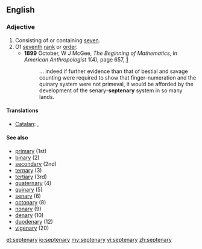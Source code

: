 ==English==

===Adjective===
{{en-adj|-}}

# Consisting of or containing [[seven]].
# Of [[seventh]] [[rank]] or [[order]].
#*'''1899''' October, W J McGee, ''The Beginning of Mathematics'', in ''American Anthropologist'' 1(4), page 657, [http://links.jstor.org/sici?sici=0002-7294%28189910%292%3A1%3A4%3C646%3ATBOM%3E2.0.CO%3B2-O]
#*:... indeed if further evidence than that of bestial and savage counting were required to show that finger-numeration and the quinary system were not primeval, it would be afforded by the development of the senary-'''septenary''' system in so many lands.

====Translations====
{{trans-top|of seventh rank or order}}
* [[Catalan]]: {{t|ca|septenari|m}}, {{t|ca|septenària|f}}
{{trans-mid}}
{{trans-bottom}}

====See also====
* [[primary]] (1st)
* [[binary]] (2)
* [[secondary]] (2nd)
* [[ternary]] (3)
* [[tertiary]] (3rd)
* [[quaternary]] (4)
* [[quinary]] (5)
* [[senary]] (6)
* [[octonary]] (8)
* [[nonary]] (9)
* [[denary]] (10)
* [[duodenary]] (12)
* [[vigenary]] (20)

[[et:septenary]]
[[io:septenary]]
[[my:septenary]]
[[vi:septenary]]
[[zh:septenary]]